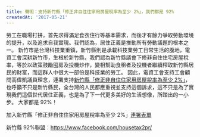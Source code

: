 ---
title: 聲明：支持新竹縣「修正非自住住家用房屋稅率為至少 2%」，我們都是 92%
createdAt: '2017-05-21'
---

勞工在職場打拼，首先求得滿足食衣住行等基本需求，而後才有餘力爭取勞動環境的提升，以及追求自我實現。我們認為，居住正義是推動所有勞動議題的根本之一。 新竹市是台灣科技業重鎮，新竹縣則是承載科技業勞工日常生活的腹地，電資工會深耕新竹市，生根於新竹縣，我們認為新竹縣議會下修非自住住宅房屋稅率，等於以政策鼓勵囤房及投機炒作，變相幫助食租者及投機者繼續榨取新竹縣居民的財富，而這群人中很大一部份是科技業的勞工。 因此，電資工會支持工會顧問高偉凱議員理念，連署支持[新竹縣「修正非自住住家用房屋稅率為至少 2%」](https://docs.google.com/a/g2.nctu.edu.tw/forms/d/e/1FAIpQLSd0pvvbdPMVvSocC9U1VeKFKd-NdAFm9to2Y8C-N_PgrmZOCQ/viewform?c=0&w=1)，也呼籲不只是新竹縣民，全台灣的人民都應重視並支持這個訴求，這不只是為了實現我們這個世代居住正義，也是為了下一代更多美好的生活想像，所踏出的一小步。 大家都是 92%！

加入新竹縣「修正非自住住家用房屋稅率為至少 2%」[連署表單](https://goo.gl/forms/3yNkOEY8Xj1BXTAt2)

新竹縣 92%聯盟：https://www.facebook.com/housetax2pr/
